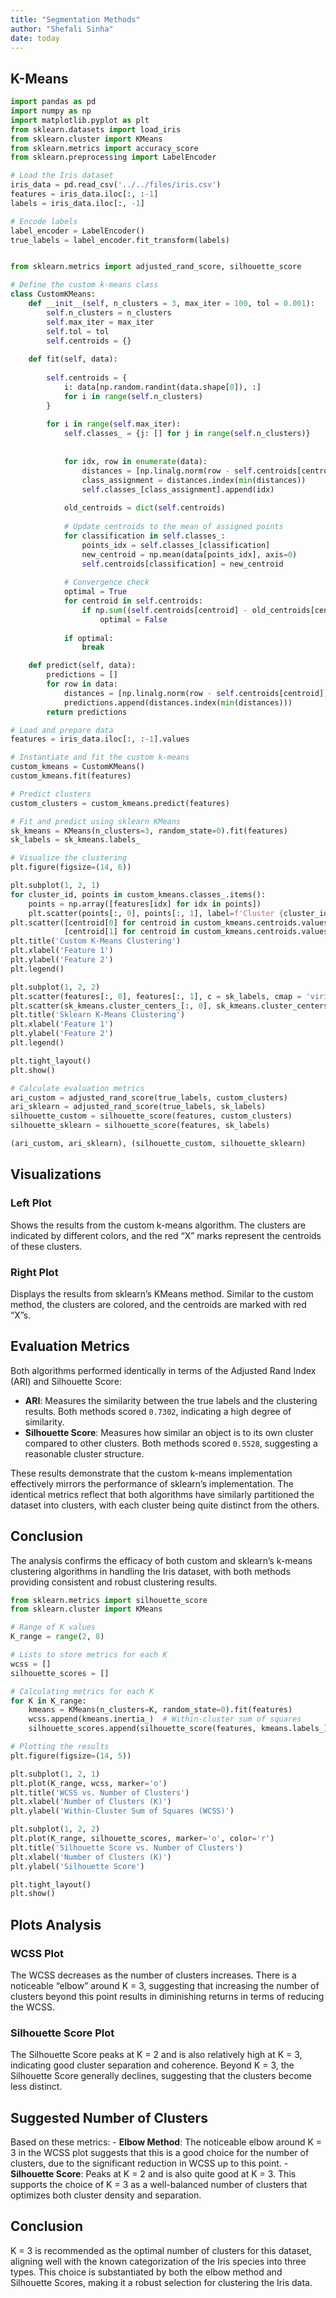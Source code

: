 ---
title: "Segmentation Methods"
author: "Shefali Sinha"
date: today
---


## K-Means

```{python}
import pandas as pd
import numpy as np
import matplotlib.pyplot as plt
from sklearn.datasets import load_iris
from sklearn.cluster import KMeans
from sklearn.metrics import accuracy_score
from sklearn.preprocessing import LabelEncoder

# Load the Iris dataset
iris_data = pd.read_csv('../../files/iris.csv')
features = iris_data.iloc[:, :-1]  
labels = iris_data.iloc[:, -1] 

# Encode labels
label_encoder = LabelEncoder()
true_labels = label_encoder.fit_transform(labels)


from sklearn.metrics import adjusted_rand_score, silhouette_score

# Define the custom k-means class
class CustomKMeans:
    def __init__(self, n_clusters = 3, max_iter = 100, tol = 0.001):
        self.n_clusters = n_clusters
        self.max_iter = max_iter
        self.tol = tol
        self.centroids = {}
    
    def fit(self, data):
       
        self.centroids = {
            i: data[np.random.randint(data.shape[0]), :]
            for i in range(self.n_clusters)
        }
        
        for i in range(self.max_iter):
            self.classes_ = {j: [] for j in range(self.n_clusters)}
            
          
            for idx, row in enumerate(data):
                distances = [np.linalg.norm(row - self.centroids[centroid]) for centroid in self.centroids]
                class_assignment = distances.index(min(distances))
                self.classes_[class_assignment].append(idx)
            
            old_centroids = dict(self.centroids)
            
            # Update centroids to the mean of assigned points
            for classification in self.classes_:
                points_idx = self.classes_[classification]
                new_centroid = np.mean(data[points_idx], axis=0)
                self.centroids[classification] = new_centroid
            
            # Convergence check
            optimal = True
            for centroid in self.centroids:
                if np.sum((self.centroids[centroid] - old_centroids[centroid]) / old_centroids[centroid] * 100.0) > self.tol:
                    optimal = False
            
            if optimal:
                break

    def predict(self, data):
        predictions = []
        for row in data:
            distances = [np.linalg.norm(row - self.centroids[centroid]) for centroid in self.centroids]
            predictions.append(distances.index(min(distances)))
        return predictions

# Load and prepare data
features = iris_data.iloc[:, :-1].values 

# Instantiate and fit the custom k-means
custom_kmeans = CustomKMeans()
custom_kmeans.fit(features)

# Predict clusters
custom_clusters = custom_kmeans.predict(features)

# Fit and predict using sklearn KMeans
sk_kmeans = KMeans(n_clusters=3, random_state=0).fit(features)
sk_labels = sk_kmeans.labels_

# Visualize the clustering 
plt.figure(figsize=(14, 6))

plt.subplot(1, 2, 1)
for cluster_id, points in custom_kmeans.classes_.items():
    points = np.array([features[idx] for idx in points])
    plt.scatter(points[:, 0], points[:, 1], label=f'Cluster {cluster_id}')
plt.scatter([centroid[0] for centroid in custom_kmeans.centroids.values()],
            [centroid[1] for centroid in custom_kmeans.centroids.values()], s = 300, c = 'red', label = 'Centroid', marker = 'X')
plt.title('Custom K-Means Clustering')
plt.xlabel('Feature 1')
plt.ylabel('Feature 2')
plt.legend()

plt.subplot(1, 2, 2)
plt.scatter(features[:, 0], features[:, 1], c = sk_labels, cmap = 'viridis')
plt.scatter(sk_kmeans.cluster_centers_[:, 0], sk_kmeans.cluster_centers_[:, 1], s = 300, c = 'red', marker = 'X', label = 'Centroid')
plt.title('Sklearn K-Means Clustering')
plt.xlabel('Feature 1')
plt.ylabel('Feature 2')
plt.legend()

plt.tight_layout()
plt.show()

# Calculate evaluation metrics
ari_custom = adjusted_rand_score(true_labels, custom_clusters)
ari_sklearn = adjusted_rand_score(true_labels, sk_labels)
silhouette_custom = silhouette_score(features, custom_clusters)
silhouette_sklearn = silhouette_score(features, sk_labels)

(ari_custom, ari_sklearn), (silhouette_custom, silhouette_sklearn)

```

## Visualizations

### Left Plot
Shows the results from the custom k-means algorithm. The clusters are indicated by different colors, and the red "X" marks represent the centroids of these clusters.

### Right Plot
Displays the results from sklearn's KMeans method. Similar to the custom method, the clusters are colored, and the centroids are marked with red "X"s.

## Evaluation Metrics

Both algorithms performed identically in terms of the Adjusted Rand Index (ARI) and Silhouette Score:

- **ARI**: Measures the similarity between the true labels and the clustering results. Both methods scored `0.7302`, indicating a high degree of similarity.
- **Silhouette Score**: Measures how similar an object is to its own cluster compared to other clusters. Both methods scored `0.5528`, suggesting a reasonable cluster structure.

These results demonstrate that the custom k-means implementation effectively mirrors the performance of sklearn's implementation. The identical metrics reflect that both algorithms have similarly partitioned the dataset into clusters, with each cluster being quite distinct from the others.

## Conclusion

The analysis confirms the efficacy of both custom and sklearn's k-means clustering algorithms in handling the Iris dataset, with both methods providing consistent and robust clustering results.


```{python}
from sklearn.metrics import silhouette_score
from sklearn.cluster import KMeans

# Range of K values
K_range = range(2, 8)

# Lists to store metrics for each K
wcss = []
silhouette_scores = []

# Calculating metrics for each K
for K in K_range:
    kmeans = KMeans(n_clusters=K, random_state=0).fit(features)
    wcss.append(kmeans.inertia_)  # Within-cluster sum of squares
    silhouette_scores.append(silhouette_score(features, kmeans.labels_))  # Silhouette score

# Plotting the results
plt.figure(figsize=(14, 5))

plt.subplot(1, 2, 1)
plt.plot(K_range, wcss, marker='o')
plt.title('WCSS vs. Number of Clusters')
plt.xlabel('Number of Clusters (K)')
plt.ylabel('Within-Cluster Sum of Squares (WCSS)')

plt.subplot(1, 2, 2)
plt.plot(K_range, silhouette_scores, marker='o', color='r')
plt.title('Silhouette Score vs. Number of Clusters')
plt.xlabel('Number of Clusters (K)')
plt.ylabel('Silhouette Score')

plt.tight_layout()
plt.show()

```

## Plots Analysis

### WCSS Plot

The WCSS decreases as the number of clusters increases. There is a noticeable "elbow" around K = 3, suggesting that increasing the number of clusters beyond this point results in diminishing returns in terms of reducing the WCSS.

### Silhouette Score Plot

The Silhouette Score peaks at K = 2 and is also relatively high at K = 3, indicating good cluster separation and coherence. Beyond K = 3, the Silhouette Score generally declines, suggesting that the clusters become less distinct.

## Suggested Number of Clusters

Based on these metrics:
- **Elbow Method**: The noticeable elbow around K = 3 in the WCSS plot suggests that this is a good choice for the number of clusters, due to the significant reduction in WCSS up to this point.
- **Silhouette Score**: Peaks at K = 2 and is also quite good at K = 3. This supports the choice of K = 3 as a well-balanced number of clusters that optimizes both cluster density and separation.

## Conclusion

K = 3 is recommended as the optimal number of clusters for this dataset, aligning well with the known categorization of the Iris species into three types. This choice is substantiated by both the elbow method and Silhouette Scores, making it a robust selection for clustering the Iris data.






